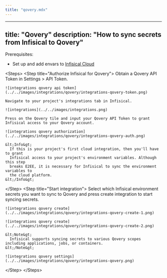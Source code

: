 ```yaml
---
title: "qovery.mdx"
---
```


---
title: "Qovery"
description: "How to sync secrets from Infisical to Qovery"
---

Prerequisites:

- Set up and add envars to [Infisical Cloud](https://app.infisical.com)

&lt;Steps&gt;
  &lt;Step title="Authorize Infisical for Qovery"&gt;
    Obtain a Qovery API Token in Settings &gt; API Token.

    ![integrations qovery api token](../../images/integrations/qovery/integrations-qovery-token.png)

    Navigate to your project's integrations tab in Infisical.

    ![integrations](../../images/integrations.png)

    Press on the Qovery tile and input your Qovery API Token to grant Infisical access to your Qovery account.

    ![integrations qovery authorization](../../images/integrations/qovery/integrations-qovery-auth.png)

    &lt;Info&gt;
      If this is your project's first cloud integration, then you'll have to grant
      Infisical access to your project's environment variables. Although this step
      breaks E2EE, it is necessary for Infisical to sync the environment variables to
      the cloud platform.
    &lt;/Info&gt;
  &lt;/Step&gt;
  &lt;Step title="Start integration"&gt;
    Select which Infisical environment secrets you want to sync to Qovery and press create integration to start syncing secrets.

    ![integrations qovery create](../../images/integrations/qovery/integrations-qovery-create-1.png)

    ![integrations qovery create](../../images/integrations/qovery/integrations-qovery-create-2.png)

    &lt;Note&gt;
      Infisical supports syncing secrets to various Qovery scopes including applications, jobs, or containers.
    &lt;/Note&gt;

    ![integrations qovery settings](../../images/integrations/qovery/integrations-qovery.png)
  &lt;/Step&gt;
&lt;/Steps&gt;
